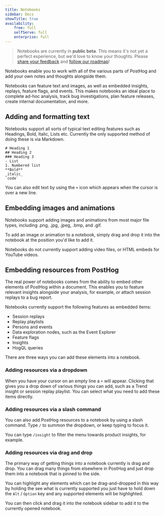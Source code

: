 ```yaml
---
title: Notebooks
sidebar: Docs
showTitle: true
availability:
    free: full
    selfServe: full
    enterprise: full
---
```


> Notebooks are currently in **public beta**. This means it's not yet a perfect experience, but we'd love to know your thoughts. Please [share your feedback](http://app.posthog.com/home#supportModal) and [follow our roadmap](https://github.com/PostHog/posthog/issues/15680)!

Notebooks enable you to work with all of the various parts of PostHog and add your own notes and thoughts alongside them. 

Notebooks can feature text and images, as well as embedded insights, replays, feature flags, and events. This makes notebooks an ideal place to complete ad-hoc analysis, track bug investigations, plan feature releases, create internal documentation, and more.

## Adding and formatting text

Notebooks support all sorts of typical text editing features such as Headings, Bold, Italic, Lists etc. Currently the only supported method of doing these is via Markdown.

```
# Heading 1
## Heading 2
### Heading 3 
- List 
1. Numbered list
**Bold**
_italic_
`code`
```

You can also edit text by using the `+` icon which appears when the cursor is over a new line. 

## Embedding images and animations

Notebooks support adding images and animations from most major file types, including .png, .jpg, .jpeg, .bmp, and .gif. 

To add an image or animation to a notebook, simply drag and drop it into the notebook at the position you'd like to add it. 

Notebooks do not currently support adding video files, or HTML embeds for YouTube videos. 

## Embedding resources from PostHog

The real power of notebooks comes from the ability to embed other elements of PostHog within a document. This enables you to feature relevant insights alongside your analysis, for example, or attach session replays to a bug report. 

Notebooks currently support the following features as embedded items: 

- Session replays
- Replay playlists
- Persons and events
- Data exploration nodes, such as the Event Explorer
- Feature flags
- Insights
- HogQL queries

There are three ways you can add these elements into a notebook.

### Adding resources via a dropdown

When you have your cursor on an empty line a `+` will appear. Clicking that gives you a drop down of various things you can add, such as a Trend insight or session replay playlist. You can select what you need to add these items directly. 

### Adding resources via a slash command

You can also add PostHog resources to a notebook by using a slash command. Type `/` to summon the dropdown, or keep typing to focus it. 

You can type `/insight` to filter the menu towards product insights, for example. 

### Adding resources via drag and drop
The primary way of getting things into a notebook currently is drag and drop. You can drag many things from elsewhere in PostHog and just drop them into a notebook that is pinned to the side.

You can highlight any elements which can be drag-and-dropped in this way by holding the see what is currently supported you just have to hold down the `Alt` / `Option` key and any supported elements will be highlighted. 

You can then click and drag it into the notebook sidebar to add it to the currently opened notebook.